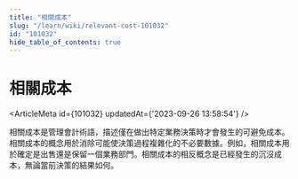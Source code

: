 ```yaml
---
title: "相關成本"
slug: "/learn/wiki/relevant-cost-101032"
id: "101032"
hide_table_of_contents: true
---
```



# 相關成本

<ArticleMeta id={101032} updatedAt={'2023-09-26 13:58:54'} />
<div className='border-solid border-b border-t-0 my-4 border-[var(--ifm-color-gray-300)]' />

相關成本是管理會計術語，描述僅在做出特定業務決策時才會發生的可避免成本。相關成本的概念用於消除可能使決策過程複雜化的不必要數據。例如，相關成本用於確定是出售還是保留一個業務部門。相關成本的相反概念是已經發生的沉沒成本，無論當前決策的結果如何。
